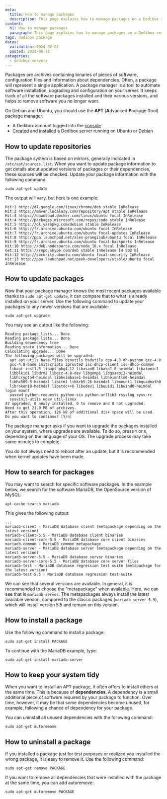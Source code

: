 ```yaml
---
meta:
  title: How to manage packages
  description: This page explains how to manage packages on a Dedibox server
content:
  h1: How to manage packages
  paragraph: This page explains how to manage packages on a Dedibox server
tags: dedibox package 
dates:
  validation: 2024-02-02
  posted: 2021-06-11
categories:
  - dedibox-servers
---
```


Packages are archives containing binaries of pieces of software, configuration files and information about dependencies. Often, a package will represent a single application. A package manager is a tool to automate software installation, upgrading and configuration on your server. It keeps track of all the software packages installed and their various versions, and helps to remove software you no longer want.

On Debian and Ubuntu, you should use the **APT** (**A**dvanced **P**ackage **T**ool) package manager.

<Macro id="requirements" />

- A Dedibox account logged into the [console](https://console.online.net/)
- [Created](/dedibox/dedicated-servers/how-to/order-a-server/) and [installed](/dedibox/dedicated-servers/how-to/install-a-server/) a Dedibox server running on Ubuntu or Debian

## How to update repositories

The package system is based on mirrors, generally indicated in `/etc/apt/sources.list`. When you want to update package information to get details about updated versions of packages or their dependencies, these sources will be checked. Update your package information with the following command:

```
sudo apt-get update
```

The output will vary, but here is one example:

```
Hit:1 http://dl.google.com/linux/chrome/deb stable InRelease
Hit:2 https://maven.localazy.com/repository/apt stable InRelease               
Hit:3 https://download.docker.com/linux/ubuntu focal InRelease                 
Hit:4 http://packages.microsoft.com/repos/code stable InRelease                
Hit:5 https://dl.yarnpkg.com/debian stable InRelease                           
Hit:6 http://fr.archive.ubuntu.com/ubuntu focal InRelease                      
Hit:7 http://fr.archive.ubuntu.com/ubuntu focal-updates InRelease              
Hit:8 http://ppa.launchpad.net/alex-p/aegisub/ubuntu focal InRelease           
Hit:9 http://fr.archive.ubuntu.com/ubuntu focal-backports InRelease            
Hit:10 https://deb.nodesource.com/node_16.x focal InRelease                    
Get:11 https://repo.skype.com/deb stable InRelease [4 502 B]                   
Hit:12 http://security.ubuntu.com/ubuntu focal-security InRelease              
Hit:13 http://ppa.launchpad.net/peek-developers/stable/ubuntu focal InRelease
```

## How to update packages

Now that your package manager knows the most recent packages available thanks to `sudo apt-get update`, it can compare that to what is already installed on your server. Use the following command to update your packages to any newer versions that are available:

```
sudo apt-get upgrade
```

You may see an output like the following:

```
Reading package lists... Done
Reading package lists... Done
Building dependency tree       
Reading state information... Done
Calculating upgrade... Done
The following packages will be upgraded:
  apt apt-utils base-files binutils bsdutils cpp-4.8 dh-python gcc-4.8
  gcc-4.8-base initscripts iproute2 isc-dhcp-client isc-dhcp-common
  libapt-inst1.5 libapt-pkg4.12 libasan0 libasn1-8-heimdal libatomic1
  libblkid1 libdrm2 libgcc-4.8-dev libgomp1 libgssapi3-heimdal
  libhcrypto4-heimdal libheimbase1-heimdal libheimntlm0-heimdal
  libhx509-5-heimdal libitm1 libkrb5-26-heimdal libmount1 libquadmath0
  libroken18-heimdal libstdc++6 libudev1 libuuid1 libwind0-heimdal login mount
  passwd python-requests python-six python-urllib3 rsyslog sysv-rc
  sysvinit-utils udev util-linux
47 upgraded, 0 newly installed, 0 to remove and 0 not upgraded.
Need to get 21.0 MB of archives.
After this operation, 126 kB of additional disk space will be used.
Do you want to continue? [Y/n] 
```

The package manager asks if you want to upgrade the packages installed on your system, where upgrades are available. To do so, press `Y` or `O`, depending on the language of your OS. The upgrade process may take some minutes to complete.

<Message type="tip">
  You do not always need to reboot after an update, but it is recommended when kernel updates have been made.
</Message>

## How to search for packages

You may want to search for specific software packages. In the example below, we search for the software MariaDB, the OpenSource version of MySQL:

```
apt-cache search mariadb
```

This gives the following output:

```
...
mariadb-client - MariaDB database client (metapackage depending on the latest version)
mariadb-client-5.5 - MariaDB database client binaries
mariadb-client-core-5.5 - MariaDB database core client binaries
mariadb-common - MariaDB common metapackage
mariadb-server - MariaDB database server (metapackage depending on the latest version)
mariadb-server-5.5 - MariaDB database server binaries
mariadb-server-core-5.5 - MariaDB database core server files
mariadb-test - MariaDB database regression test suite (metapackage for the latest version)
mariadb-test-5.5 - MariaDB database regression test suite
```

We can see that several versions are available. In general, it is recommended to choose the “metapackage” when available. Here, we can see that is  `mariadb-server`. The metapackages always install the latest available version, compared to the classic packages (`mariadb-server-5.5`), which will install version 5.5 and remain on this version.

## How to install a package

Use the following command to install a package:

```
sudo apt-get install PACKAGE
```

To continue with the MariaDB example, type:

```
sudo apt-get install mariadb-server
```

## How to keep your system tidy

When you want to install an APT package, it often offers to install others at the same time. This is because of **dependencies**. A dependency is a small additional piece of software required by your package to function. Over time, however, it may be that some dependencies become unused, for example, following a chance of dependency for your package.

You can uninstall all unused dependencies with the following command:

```
sudo apt-get autoremove
```

## How to uninstall a package

If you installed a package just for test purposes or realized you installed the wrong package, it is easy to remove it. Use the following command:

```
sudo apt-get remove PACKAGE
```

If you want to remove all dependencies that were installed with the package at the same time, you can add autoremove:

```
sudo apt-get autoremove PACKAGE
```


